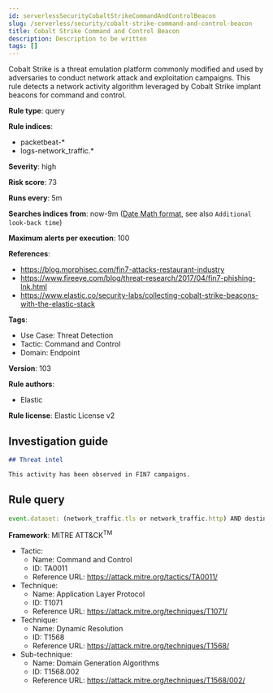 ```yaml
---
id: serverlessSecurityCobaltStrikeCommandAndControlBeacon
slug: /serverless/security/cobalt-strike-command-and-control-beacon
title: Cobalt Strike Command and Control Beacon
description: Description to be written
tags: []
---
```


<div id="cobalt-strike-command-and-control-beacon"></div>

Cobalt Strike is a threat emulation platform commonly modified and used by adversaries to conduct network attack and exploitation campaigns. This rule detects a network activity algorithm leveraged by Cobalt Strike implant beacons for command and control.

**Rule type**: query

**Rule indices**: 

* packetbeat-*
* logs-network_traffic.*

**Severity**: high

**Risk score**: 73

**Runs every**: 5m

**Searches indices from**: now-9m ([Date Math format](((ref))/common-options.html#date-math), see also <DocLink id="serverlessSecurityRulesUiCreate" section="set-the-rules-schedule">`Additional look-back time`</DocLink>)

**Maximum alerts per execution**: 100

**References**: 

* https://blog.morphisec.com/fin7-attacks-restaurant-industry
* https://www.fireeye.com/blog/threat-research/2017/04/fin7-phishing-lnk.html
* https://www.elastic.co/security-labs/collecting-cobalt-strike-beacons-with-the-elastic-stack

**Tags**: 

* Use Case: Threat Detection
* Tactic: Command and Control
* Domain: Endpoint

**Version**: 103

**Rule authors**: 

* Elastic

**Rule license**: Elastic License v2

## Investigation guide

```markdown
## Threat intel

This activity has been observed in FIN7 campaigns.
```

## Rule query

```js
event.dataset: (network_traffic.tls or network_traffic.http) AND destination.domain:/[a-z]{3}.stage.[0-9]{8}\..*/

```

**Framework**: MITRE ATT&CK<sup>TM</sup>

* Tactic:
    * Name: Command and Control
    * ID: TA0011
    * Reference URL: https://attack.mitre.org/tactics/TA0011/
* Technique:
    * Name: Application Layer Protocol
    * ID: T1071
    * Reference URL: https://attack.mitre.org/techniques/T1071/
* Technique:
    * Name: Dynamic Resolution
    * ID: T1568
    * Reference URL: https://attack.mitre.org/techniques/T1568/
* Sub-technique:
    * Name: Domain Generation Algorithms
    * ID: T1568.002
    * Reference URL: https://attack.mitre.org/techniques/T1568/002/

